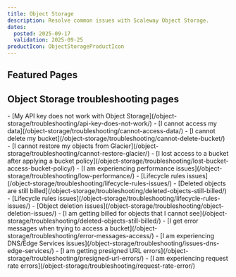 ```yaml
---
title: Object Storage
description: Resolve common issues with Scaleway Object Storage.
dates:
  posted: 2025-09-17
  validation: 2025-09-25
productIcon: ObjectStorageProductIcon
---
```


<ProductHeader
  productName="Object Storage troubleshooting"
  productLogo="objectStorage"
  description="Resolve common issues with Scaleway Object Storage."
/>

## Featured Pages
<Grid>
    <Card
      title="Object Storage FAQ"
      description="General information on Object Storage"
      url="/object-storage/faq"
      label="See more"
    />
    <Card
      title="Bucket Policies Overview"
      description="Information and examples on Bucket policies."
      url="/object-storage/api-cli/bucket-policy/"
      label="See more"
    />
    <Card
      title="API calls list"
      description="List of supported API calls."
      url="/object-storage/api-cli/using-api-call-list/"
      label="See more"
    />
</Grid>
<Grid>
    <Card
      title="Optimize your Object Storage performance"
      description="Tips to optimize your deployment."
      url="/object-storage/reference-content/optimize-object-storage-performance/"
      label="See more"
    />
    <Card
      title="Amazon S3 and IAM permissions equivalence"
      description="Authorized operations per permissions set."
      url="/object-storage/reference-content/s3-iam-permissions-equivalence/"
      label="See more"
    />
    <Card
      title="Migrating data from one bucket to another"
      description="Transfer objects between two buckets."
      url="/object-storage/api-cli/migrating-buckets/"
      label="See more"
    />
</Grid>

## Object Storage troubleshooting pages

<LinksList>
- [My API key does not work with Object Storage](/object-storage/troubleshooting/api-key-does-not-work/)
- [I cannot access my data](/object-storage/troubleshooting/cannot-access-data/)
- [I cannot delete my bucket](/object-storage/troubleshooting/cannot-delete-bucket/)
- [I cannot restore my objects from Glacier](/object-storage/troubleshooting/cannot-restore-glacier/)
- [I lost access to a bucket after applying a bucket policy](/object-storage/troubleshooting/lost-bucket-access-bucket-policy/)
- [I am experiencing performance issues](/object-storage/troubleshooting/low-performance/)
- [Lifecycle rules issues](/object-storage/troubleshooting/lifecycle-rules-issues/)
- [Deleted objects are still billed](/object-storage/troubleshooting/deleted-objects-still-billed/)
- [Lifecycle rules issues](/object-storage/troubleshooting/lifecycle-rules-issues/)
- [Object deletion issues](/object-storage/troubleshooting/object-deletion-issues/)
- [I am getting billed for objects that I cannot see](/object-storage/troubleshooting/deleted-objects-still-billed/)
- [I get error messages when trying to access a bucket](/object-storage/troubleshooting/error-messages-access/)
- [I am experiencing DNS/Edge Services issues](/object-storage/troubleshooting/issues-dns-edge-services/)
- [I am getting presigned URL errors](/object-storage/troubleshooting/presigned-url-errors/)
- [I am experiencing request rate errors](/object-storage/troubleshooting/request-rate-error/)
</LinksList>

